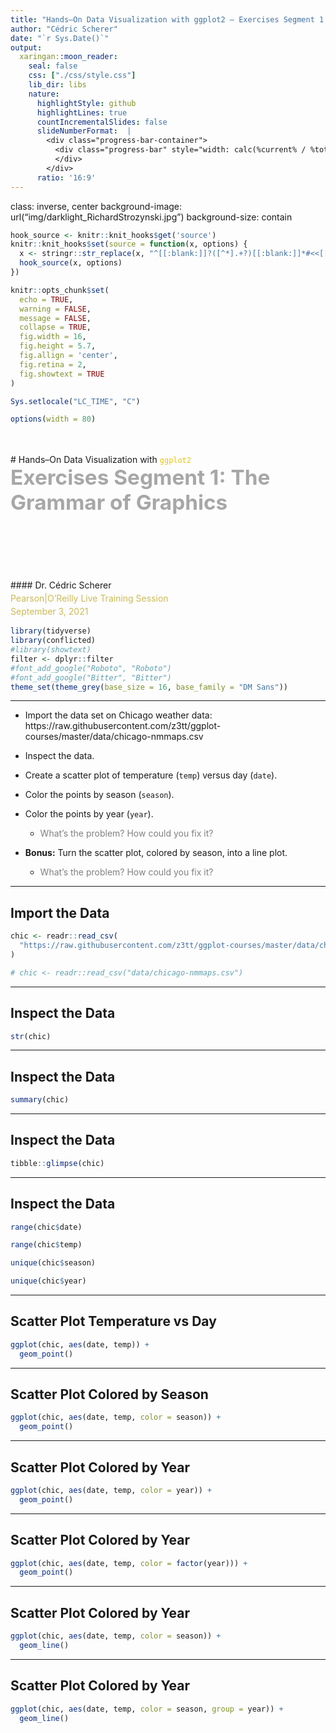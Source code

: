 ```yaml
---
title: "Hands–On Data Visualization with ggplot2 – Exercises Segment 1 – Cédric Scherer"
author: "Cédric Scherer"
date: "`r Sys.Date()`"
output:
  xaringan::moon_reader:
    seal: false
    css: ["./css/style.css"]
    lib_dir: libs
    nature:
      highlightStyle: github
      highlightLines: true
      countIncrementalSlides: false
      slideNumberFormat:  |
        <div class="progress-bar-container">
          <div class="progress-bar" style="width: calc(%current% / %total% * 100%);">
          </div>
        </div>
      ratio: '16:9'
---
```

class: inverse, center
background-image: url("img/darklight_RichardStrozynski.jpg")
background-size: contain

```r
hook_source <- knitr::knit_hooks$get('source')
knitr::knit_hooks$set(source = function(x, options) {
  x <- stringr::str_replace(x, "^[[:blank:]]?([^*].+?)[[:blank:]]*#<<[[:blank:]]*$", "*\\1")
  hook_source(x, options)
})

knitr::opts_chunk$set(
  echo = TRUE, 
  warning = FALSE, 
  message = FALSE, 
  collapse = TRUE,
  fig.width = 16,
  fig.height = 5.7,
  fig.allign = 'center',
  fig.retina = 2,
  fig.showtext = TRUE
)

Sys.setlocale("LC_TIME", "C")

options(width = 80)
```

<br><br>
# Hands–On Data Visualization with <code style='color:#ebc500;'>ggplot2</code><br><b style='font-size:25pt;color:#a7a7a7;'>Exercises Segment 1: The Grammar of Graphics</b>
<br><br><br><br><br><br><br>
#### Dr. Cédric Scherer<b style='color:#ccba56;font-weight:400;line-height:150%;'><br>Pearson|O'Reilly Live Training Session<br>September 3, 2021</b><br>

```r
library(tidyverse)
library(conflicted)
#library(showtext)
filter <- dplyr::filter
#font_add_google("Roboto", "Roboto")
#font_add_google("Bitter", "Bitter")
theme_set(theme_grey(base_size = 16, base_family = "DM Sans"))
```

---

* Import the data set on Chicago weather data:<br>https://raw.githubusercontent.com/z3tt/ggplot-courses/master/data/chicago-nmmaps.csv
  
* Inspect the data.

* Create a scatter plot of temperature (`temp`) versus day (`date`).

* Color the points by season (`season`).

* Color the points by year (`year`).
  + <span style='color:grey;'>What's the problem? How could you fix it?</span>

* **Bonus:** Turn the scatter plot, colored by season, into a line plot.
  + <span style='color:grey;'>What's the problem? How could you fix it?</span>

---

## Import the Data

```r
chic <- readr::read_csv(
  "https://raw.githubusercontent.com/z3tt/ggplot-courses/master/data/chicago-nmmaps.csv"
)

# chic <- readr::read_csv("data/chicago-nmmaps.csv")
```

---

## Inspect the Data

```r
str(chic)
```

---

## Inspect the Data

```r
summary(chic)
```

---

## Inspect the Data

```r
tibble::glimpse(chic)
```

---

## Inspect the Data

```r
range(chic$date)

range(chic$temp)

unique(chic$season)

unique(chic$year)
```

---

## Scatter Plot Temperature vs Day

```r
ggplot(chic, aes(date, temp)) + 
  geom_point()
```

---

## Scatter Plot Colored by Season

```r
ggplot(chic, aes(date, temp, color = season)) + 
  geom_point()
```

---

## Scatter Plot Colored by Year

```r
ggplot(chic, aes(date, temp, color = year)) + 
  geom_point()
```

---

## Scatter Plot Colored by Year

```r
ggplot(chic, aes(date, temp, color = factor(year))) + 
  geom_point()
```

---

## Scatter Plot Colored by Year

```r
ggplot(chic, aes(date, temp, color = season)) + 
  geom_line()
```

---

## Scatter Plot Colored by Year

```r
ggplot(chic, aes(date, temp, color = season, group = year)) + 
  geom_line()
```
